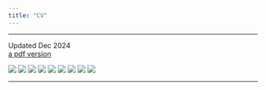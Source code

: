 ```yaml
---
title: "CV"
---
```


***

Updated Dec 2024 \
[a pdf version](pdfs/ATM_CV_2024.pdf)

![](pdfs/ATM_CV1.JPEG)
![](pdfs/ATM_CV2.JPEG)
![](pdfs/ATM_CV3.JPEG)
![](pdfs/ATM_CV4.JPEG)
![](pdfs/ATM_CV5.JPEG)
![](pdfs/ATM_CV6.JPEG)
![](pdfs/ATM_CV7.JPEG)
![](pdfs/ATM_CV8.JPEG)
![](pdfs/ATM_CV9.JPEG)

***

<!-- ### Education -->

<!--  - Sep 2014–May 2018: _B.A._, Psychology & Economics with honors, Skidmore College. Advisor: __Daniel Peterson__  -->

<!--  - Jan 2017–May 2017: _B.A._, Psychology, Exchange Program, Universidad Autónoma de Madrid. Advisor: __Susan Sánchez Casal__  -->

<!--  - Aug 2003–May 2012: _Student and Dancer_, Classical Ballet, San Francisco Ballet School. Head of School: __Lola De Ávila__  -->

<!-- *** -->

<!-- ### Research Experience -->

<!--  - May 2018–Current: _Lab Manager_, The Kuhl Lab. Psychology Department, University of Oregon. PI: __Brice Kuhl__ -->

<!--  - Sep 2017–May 2018: _Lab Manager_, Memory and Learning Sciences Lab. Psychology Department, Skidmore College. PI: __Daniel Peterson__ -->

<!--  - Jun 2017–Aug 2017: _Undergraduate Summer Research Assistant_, Brain and Memory Lab. Psychology Department, University of Oregon. PI: __Dasa Zeithamova__ -->

<!--  - Jun 2017–Aug 2017: _Undergraduate Summer Research Assistant_, The Kuhl Lab. Psychology Department, University of Oregon. PI: __Brice Kuhl__ -->

<!--  - Sep 2016–Dec 2017: _Undergraduate Research Assistant_, The Berger Lab. Psychology Department, Skidmore College. PI: __Lauren Berger__ -->

<!-- *** -->

<!-- ### Clinical Experience -->

<!--  - Jan 2017–May 2017: _Volunteer_, Asociación Española Contra Cáncer. Hospital Infanta Sofía, Madrid, Spain. Supervisor: __Patricia Predera__ -->

<!-- *** -->

<!-- ### Publications -->

<!--  - Chanales, A.J.H., __Tremblay-Mcgaw,A.G.__, & Kuhl, B.A. (in preparation). Similarities between memories trigger repulsion of their feature values. -->

<!-- *** -->

<!-- ### Posters -->

<!--  - Drascher, M.L., __Tremblay-McGaw, A.G.__, & Kuhl, B.A. (2019, October). Something. Poster session -->
<!-- XX presenting at the _Annual Society for Neuroscience, Chicago, IL._ -->

<!--  - __Tremblay-McGaw, A.G.__, Kuhl, B.A., & Long, N.M. (2019, March).Decoding biases between memory -->
<!-- encoding and retrieval induced by recent experience. Poster session A presented at the _Annual Cognitive -->
<!-- Neuroscience Society, San Francisco, CA._ -->

<!--  - __Tremblay-McGaw, A.G.__, Wissman, K.T., & Peterson, D.J. (2018, November). The Integration of -->
<!-- Memories in the Human Brain. Poster session IV presented at the _Annual Psychonomic Society, -->
<!-- New Orleans, LA._ -->

<!-- *** -->

<!-- ### Honors and Awards -->

<!--  - 2018             Mary Shafer Dennis Endowed Scholarship __Skidmore College__ -->
<!--  - 2017             Foley Psychology Department Research Fund __Skidmore College__ (USD $300) -->
<!--  - 2017             See Beyond Award __Skidmore College__ (USD $4,000) -->
<!--  - 2015,2016,2017   Dean’s List Honors __Skidmore College__ -->
<!--  - 2010-2014        Scholarship to attend __Drew High School__ (USD $128,000) -->
<!--  - 2003-2012        Full scholarship to attend the __San Francisco Ballet School__ (USD $100,000) -->
